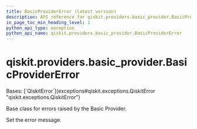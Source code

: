 ```yaml
---
title: BasicProviderError (latest version)
description: API reference for qiskit.providers.basic_provider.BasicProviderError in the latest version of qiskit
in_page_toc_min_heading_level: 1
python_api_type: exception
python_api_name: qiskit.providers.basic_provider.BasicProviderError
---
```


<span id="qiskit-providers-basic-provider-basicprovidererror" />

# qiskit.providers.basic\_provider.BasicProviderError

<Class id="qiskit.providers.basic_provider.BasicProviderError" isDedicatedPage={true} github="https://github.com/Qiskit/qiskit/tree/stable/1.4/qiskit/providers/basic_provider/exceptions.py#L20-L30" signature="qiskit.providers.basic_provider.BasicProviderError(*message)" modifiers="exception">
  Bases: [`QiskitError`](exceptions#qiskit.exceptions.QiskitError "qiskit.exceptions.QiskitError")

  Base class for errors raised by the Basic Provider.

  Set the error message.
</Class>

